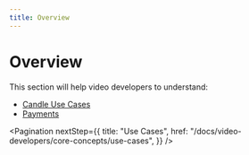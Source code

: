 ```yaml
---
title: Overview
---
```


# Overview

This section will help video developers to understand:

- [Candle Use Cases](/docs/video-developers/core-concepts/use-cases)
- [Payments](/docs/video-developers/core-concepts/payments)

<Pagination
  nextStep={{
    title: "Use Cases",
    href: "/docs/video-developers/core-concepts/use-cases",
  }}
/>
